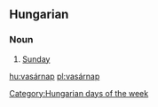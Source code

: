 ==Hungarian==
===Noun===

#[[Sunday]]

[[Category:Hungarian days of the week]]

[[hu:vasárnap]]
[[pl:vasárnap]]